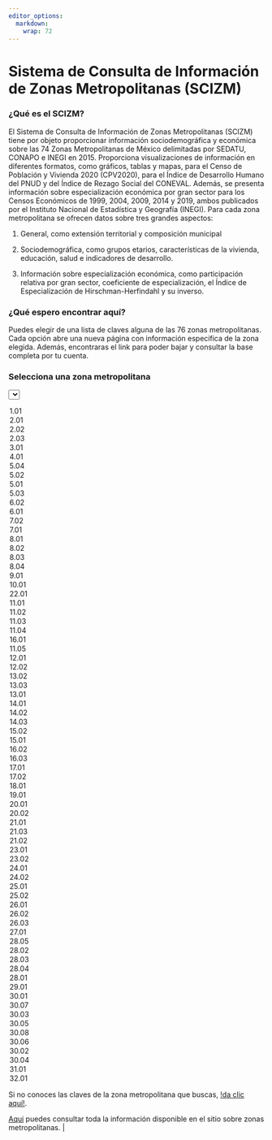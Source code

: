 ```yaml
---
editor_options: 
  markdown: 
    wrap: 72
---
```


<html>

<body>

<div class="main">

<h1>Sistema de Consulta de Información de Zonas Metropolitanas
(SCIZM)</h1>

<h3>¿Qué es el SCIZM?</h3>

<p>El Sistema de Consulta de Información de Zonas Metropolitanas (SCIZM)
tiene por objeto proporcionar información sociodemográfica y económica
sobre las 74 Zonas Metropolitanas de México delimitadas por SEDATU,
CONAPO e INEGI en 2015. Proporciona visualizaciones de información en
diferentes formatos, como gráficos, tablas y mapas, para el Censo de
Población y Vivienda 2020 (CPV2020), para el Índice de Desarrollo Humano
del PNUD y del Índice de Rezago Social del CONEVAL. Además, se presenta
información sobre especialización económica por gran sector para los
Censos Económicos de 1999, 2004, 2009, 2014 y 2019, ambos publicados por
el Instituto Nacional de Estadística y Geografía (INEGI). Para cada zona
metropolitana se ofrecen datos sobre tres grandes aspectos:

1.  General, como extensión territorial y composición municipal

2.  Sociodemográfica, como grupos etarios, características de la
    vivienda, educación, salud e indicadores de desarrollo.

3.  Información sobre especialización económica, como participación
    relativa por gran sector, coeficiente de especialización, el Índice
    de Especialización de Hirschman-Herfindahl y su inverso.</p>

<h3>¿Qué espero encontrar aquí?</h3>

<p>Puedes elegir de una lista de claves alguna de las 76 zonas
metropolitanas. Cada opción abre una nueva página con información
especifica de la zona elegida. Además, encontraras el link para poder
bajar y consultar la base completa por tu cuenta.</p>

::: lista
<form>

<h3>Selecciona una zona metropolitana</h3>

<select onchange="if(this.value!='')window.open(this.value)">

<option value="htmlZM\\1.01.html">1.01</option>
<option value="htmlZM\\2.01.html">2.01</option>
<option value="htmlZM\\2.02.html">2.02</option>
<option value="htmlZM\\2.03.html">2.03</option>
<option value="htmlZM\\3.01.html">3.01</option>
<option value="htmlZM\\4.01.html">4.01</option>
<option value="htmlZM\\5.04.html">5.04</option>
<option value="htmlZM\\5.02.html">5.02</option>
<option value="htmlZM\\5.01.html">5.01</option>
<option value="htmlZM\\5.03.html">5.03</option>
<option value="htmlZM\\6.02.html">6.02</option>
<option value="htmlZM\\6.01.html">6.01</option>
<option value="htmlZM\\7.02.html">7.02</option>
<option value="htmlZM\\7.01.html">7.01</option>
<option value="htmlZM\\8.01.html">8.01</option>
<option value="htmlZM\\8.02.html">8.02</option>
<option value="htmlZM\\8.03.html">8.03</option>
<option value="htmlZM\\8.04.html">8.04</option>
<option value="htmlZM\\9.01.html">9.01</option>
<option value="htmlZM\\10.01.html">10.01</option>
<option value="htmlZM\\22.01.html">22.01</option>
<option value="htmlZM\\11.01.html">11.01</option>
<option value="htmlZM\\11.02.html">11.02</option>
<option value="htmlZM\\11.03.html">11.03</option>
<option value="htmlZM\\11.04.html">11.04</option>
<option value="htmlZM\\16.01.html">16.01</option>
<option value="htmlZM\\11.05.html">11.05</option>
<option value="htmlZM\\12.01.html">12.01</option>
<option value="htmlZM\\12.02.html">12.02</option>
<option value="htmlZM\\13.02.html">13.02</option>
<option value="htmlZM\\13.03.html">13.03</option>
<option value="htmlZM\\13.01.html">13.01</option>
<option value="htmlZM\\14.01.html">14.01</option>
<option value="htmlZM\\14.02.html">14.02</option>
<option value="htmlZM\\14.03.html">14.03</option>
<option value="htmlZM\\15.02.html">15.02</option>
<option value="htmlZM\\15.01.html">15.01</option>
<option value="htmlZM\\16.02.html">16.02</option>
<option value="htmlZM\\16.03.html">16.03</option>
<option value="htmlZM\\17.01.html">17.01</option>
<option value="htmlZM\\17.02.html">17.02</option>
<option value="htmlZM\\18.01.html">18.01</option>
<option value="htmlZM\\19.01.html">19.01</option>
<option value="htmlZM\\20.01.html">20.01</option>
<option value="htmlZM\\20.02.html">20.02</option>
<option value="htmlZM\\21.01.html">21.01</option>
<option value="htmlZM\\21.03.html">21.03</option>
<option value="htmlZM\\21.02.html">21.02</option>
<option value="htmlZM\\23.01.html">23.01</option>
<option value="htmlZM\\23.02.html">23.02</option>
<option value="htmlZM\\24.01.html">24.01</option>
<option value="htmlZM\\24.02.html">24.02</option>
<option value="htmlZM\\25.01.html">25.01</option>
<option value="htmlZM\\25.02.html">25.02</option>
<option value="htmlZM\\26.01.html">26.01</option>
<option value="htmlZM\\26.02.html">26.02</option>
<option value="htmlZM\\26.03.html">26.03</option>
<option value="htmlZM\\27.01.html">27.01</option>
<option value="htmlZM\\28.05.html">28.05</option>
<option value="htmlZM\\28.02.html">28.02</option>
<option value="htmlZM\\28.03.html">28.03</option>
<option value="htmlZM\\28.04.html">28.04</option>
<option value="htmlZM\\28.01.html">28.01</option>
<option value="htmlZM\\29.01.html">29.01</option>
<option value="htmlZM\\30.01.html">30.01</option>
<option value="htmlZM\\30.07.html">30.07</option>
<option value="htmlZM\\30.03.html">30.03</option>
<option value="htmlZM\\30.05.html">30.05</option>
<option value="htmlZM\\30.08.html">30.08</option>
<option value="htmlZM\\30.06.html">30.06</option>
<option value="htmlZM\\30.02.html">30.02</option>
<option value="htmlZM\\30.04.html">30.04</option>
<option value="htmlZM\\31.01.html">31.01</option>
<option value="htmlZM\\32.01.html">32.01</option>

</select>

</form>
:::

<p>Si no conoces las claves de la zona metropolitana que buscas,
<a href="htmlZM\\ZM.html" target="_blank">!da clic aquí!</a>.</p>

<p>

<a href="https://docs.google.com/spreadsheets/d/1DFuaziPQsspFiGs7d0UvUT5TVWJuemNt113SrDESkSs/edit#gid=1789379895" target="_blank">Aqui</a>
puedes consultar toda la información disponible en el sitio sobre zonas
metropolitanas. \|

</div>

</body>
